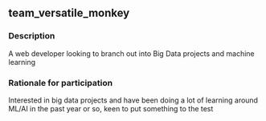 ## team_versatile_monkey

### Description
A web developer looking to branch out into Big Data projects and machine learning

### Rationale for participation
Interested in big data projects and have been doing a lot of learning around ML/AI in the past year or so, keen to put something to the test

